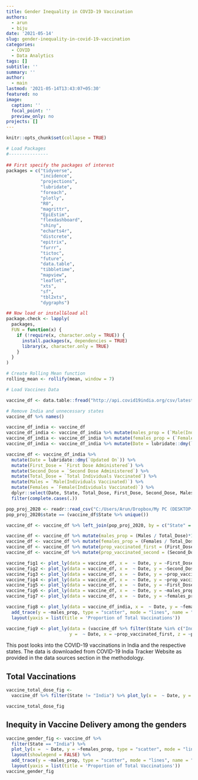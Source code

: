 ```yaml
---
title: Gender Inequality in COVID-19 Vaccination
authors:
  - arun
  - biju
date: '2021-05-14'
slug: gender-inequality-in-covid-19-vaccination
categories:
  - COVID
  - Data Analytics
tags: []
subtitle: ''
summary: ''
author:
  - main
lastmod: '2021-05-14T13:43:07+05:30'
featured: no
image:
  caption: ''
  focal_point: ''
  preview_only: no
projects: []
---
```



```r
knitr::opts_chunk$set(collapse = TRUE)
```

```r
# Load Packages
#---------------
             
## First specify the packages of interest
packages = c("tidyverse", 
             "incidence",
             "projections",
             "lubridate",
             "foreach", 
             "plotly",
             "R0",
             "magrittr",
             "EpiEstim",
             "flexdashboard",
             "shiny",
             "echarts4r",
             "distcrete",
             "epitrix",
             "furrr",
             "tictoc",
             "future",
             "data.table",
             "tibbletime",
             "mapview",
             "leaflet",
             "xts",
             "sf",
             "tbl2xts",
             "dygraphs")

## Now load or install&load all
package.check <- lapply(
  packages,
  FUN = function(x) {
    if (!require(x, character.only = TRUE)) {
      install.packages(x, dependencies = TRUE)
      library(x, character.only = TRUE)
    }
  }
)

# Create Rolling Mean function
rolling_mean <- rollify(mean, window = 7)

# Load Vaccines Data

vaccine_df <- data.table::fread("http://api.covid19india.org/csv/latest/cowin_vaccine_data_statewise.csv")

# Remove India and unnecessary states 
vaccine_df %>% names()

vaccine_df_india <- vaccine_df 
vaccine_df_india <- vaccine_df_india %>% mutate(males_prop = (`Male(Individuals Vaccinated)` / `Total Individuals Vaccinated`)*100)
vaccine_df_india <- vaccine_df_india %>% mutate(females_prop = (`Female(Individuals Vaccinated)` / `Total Individuals Vaccinated`)*100)
vaccine_df_india <- vaccine_df_india %>% mutate(Date = lubridate::dmy(`Updated On`))

vaccine_df <- vaccine_df_india %>%
  mutate(Date = lubridate::dmy(`Updated On`)) %>% 
  mutate(First_Dose = `First Dose Administered`) %>% 
  mutate(Second_Dose = `Second Dose Administered`) %>% 
  mutate(Total_Dose = `Total Individuals Vaccinated`) %>% 
  mutate(Males = `Male(Individuals Vaccinated)`) %>%
  mutate(Females = `Female(Individuals Vaccinated)`) %>% 
  dplyr::select(Date, State, Total_Dose, First_Dose, Second_Dose, Males, Females) %>% 
  filter(complete.cases(.))

pop_proj_2020 <- readr::read_csv("C:/Users/Arun/Dropbox/My PC (DESKTOP-DLD350S)/Desktop/PhD/COVID-19/Kerala/COVID19_Flexdashboard/statewise_pop_2020.csv")
pop_proj_2020$state == (vaccine_df$State %>% unique())

vaccine_df <- vaccine_df %>% left_join(pop_proj_2020, by = c("State" = "state"))

vaccine_df <- vaccine_df %>% mutate(males_prop = (Males / Total_Dose)*100)
vaccine_df <- vaccine_df %>% mutate(females_prop = (Females / Total_Dose)*100)
vaccine_df <- vaccine_df %>% mutate(prop_vaccinated_first = (First_Dose / pop_proj_2020_over18)*100)
vaccine_df <- vaccine_df %>% mutate(prop_vaccinated_second = (Second_Dose / pop_proj_2020_over18)*100)

```

```r

vaccine_fig1 <- plot_ly(data = vaccine_df, x =  ~ Date, y = ~First_Dose, color = ~State, type = "scatter", mode = "lines")
vaccine_fig2 <- plot_ly(data = vaccine_df, x =  ~ Date, y = ~Second_Dose, color = ~State, type = "scatter", mode = "lines")
vaccine_fig3 <- plot_ly(data = vaccine_df, x =  ~ Date, y = ~prop_vaccinated_first, color = ~State, type = "scatter", mode = "lines")
vaccine_fig4 <- plot_ly(data = vaccine_df, x =  ~ Date, y = ~prop_vaccinated_second, color = ~State, type = "scatter", mode = "lines")
vaccine_fig5 <- plot_ly(data = vaccine_df, x =  ~ Date, y = ~First_Dose, z = ~Second_Dose, color = ~State)
vaccine_fig6 <- plot_ly(data = vaccine_df, x =  ~ Date, y = ~males_prop, color = ~State, type = "scatter", mode = "lines")
vaccine_fig7 <- plot_ly(data = vaccine_df, x =  ~ Date, y = ~females_prop, color = ~State, type = "scatter", mode = "lines")

vaccine_fig8 <- plot_ly(data = vaccine_df_india, x =  ~ Date, y = ~females_prop, type = "scatter", mode = "lines", name = "Female") %>% 
  add_trace(y = ~males_prop, type = "scatter", mode = "lines", name = "Male") %>% 
  layout(yaxis = list(title = 'Proportion of Total Vaccinations'))

vaccine_fig9 <- plot_ly(data = (vaccine_df %>% filter(State %in% c("India", "Delhi", "Maharashtra", "Kerala"))), 
                        y =  ~ Date, x = ~prop_vaccinated_first, z = ~prop_vaccinated_second, color = ~State)
```

This post looks into the COVID-19 vaccinations in India and the respective states. The data is downloaded from COVID-19 India Tracker Website as provided in the data sources section in the methodology.

## Total Vaccinations

```r
vaccine_total_dose_fig <- 
  vaccine_df %>% filter(State != "India") %>% plot_ly(x =  ~ Date, y = ~Total_Dose, color = ~State, type = "scatter", mode = "lines") %>% layout(showlegend = FALSE)

vaccine_total_dose_fig
```

## Inequity in Vaccine Delivery among the genders
```r
vaccine_gender_fig <- vaccine_df %>% 
  filter(State == "India") %>% 
  plot_ly(x =  ~ Date, y = ~females_prop, type = "scatter", mode = "lines") %>%
  layout(showlegend = FALSE) %>%
  add_trace(y = ~males_prop, type = "scatter", mode = "lines", name = "Male") %>% 
  layout(yaxis = list(title = 'Proportion of Total Vaccinations'))
vaccine_gender_fig
```

